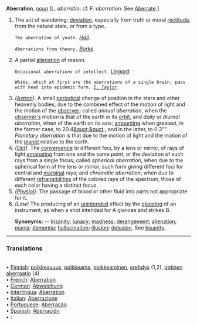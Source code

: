 '''Aberration''', ''[[noun (part of speech)|noun]]'' [L. ''aberratio'': cf. F. ''aberration''. See [[Aberrate]].]

<ol>
<li>The act of wandering; [[deviation]], especially from truth or moral [[rectitude]], from the natural state, or from a type.

<code>The ''aberration'' of youth.</code> ''[[Hall (source)|Hall]].''

<code>''Aberrations'' from theory.</code> ''[[Burke (source)|Burke]].''

<li> A partial [[alienation]] of reason.

<code>Occasional ''aberrations'' of intellect.</code> ''[[Lingard (source)|Lingard]].''

<code>Whims, which at first are the ''aberrations'' of a single brain, pass with heat into epidemic form. ''[[I. Taylor (source)|I. Taylor]].''</code>

<li> ''([[Astron (subject)|Astron]]).'' A small [[periodical]] change of position in the stars and other heavenly bodies, due to the combined effect of the motion of light and the motion of the [[observer]]; called ''annual aberration'', when the [[observer's]] motion is that of the earth in its [[orbit]], and ''daily'' or ''diurnal aberration'', when of the earth on its axis; [[amounting]] when greatest, in the former case, to 20.4[[&quot;&quot]];, and in the latter, to 0.3&quot;&quot;. ''Planetary aberration'' is that due to the motion of light and the motion of the [[planet]] relative to the earth.

<li> ''([[Opt (subject)|Opt]]).'' The [[convergence]] to different foci, by a lens or mirror, of rays of light [[emanating]] from one and the same point, or the deviation of such rays from a single focus; called ''spherical aberration'', when due to the spherical form of the lens or mirror, such form giving different foci for central and [[marginal]] rays; and ''chromatic aberration'', when due to different [[refrangibilities]] of the colored rays of the spectrum, those of each color having a distinct focus.

<li> ''([[Physiol (subject)|Physiol]]).'' The passage of blood or other fluid into parts not appropriate for it.

<li> ''(Law)'' The producing of an [[unintended]] effect by the [[glancing]] of an instrument, as when a shot intended for A glances and strikes B.

'''Synonyms:''' -- [[Insanity]]; [[lunacy]]; [[madness]]; [[derangement]]; [[alienation]]; [[mania]]; [[dementia]]; [[hallucination]]; [[illusion]]; [[delusion]]. See [[Insanity]].
</ol>

<HR> <P> <H3>Translations</H3><BR>• [[Finnish]]: [[poikkeavuus]], [[poikkeama]], [[poikkeaminen]], [[erehdys]] (1,2), [[optinen aberraatio]] (4) <BR>• [[French]]: [[Aberration]]<BR>• [[German]]: [[Abweichung]]<BR>• [[Interlingua]]: [[Aberration]]<BR>• [[Italian]]: [[Aberrazione]]<BR>• [[Portuguese]]: [[Aberração]]<BR>• [[Spanish]]: [[Aberración]]<BR>• [[]]: [[]]